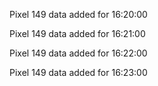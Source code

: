 Pixel 149 data added for 16:20:00

Pixel 149 data added for 16:21:00

Pixel 149 data added for 16:22:00

Pixel 149 data added for 16:23:00

